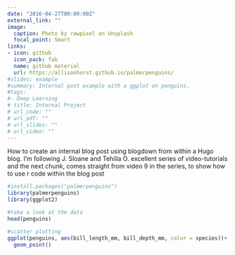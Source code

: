 ```yaml
---
date: "2016-04-27T00:00:00Z"
external_link: ""
image:
  caption: Photo by rawpixel on Unsplash
  focal_point: Smart
links:
- icon: github
  icon_pack: fab
  name: github material
  url: https://allisonhorst.github.io/palmerpenguins/
#slides: example
#summary: Internal post example with a ggplot on penguins.
#tags:
#- Deep Learning
# title: Internal Project
# url_code: ""
# url_pdf: ""
# url_slides: ""
# url_video: ""
---
```


How to create an internal blog post using blogdown from within a Hugo blog. I'm following J. Sloane and Tehilla O. excellent series of video-tutorials and the next chunk, comes straight from video 9 in the series, to show how to use r code within the blog post

```r
#install.packages("palmerpenguins")
library(palmerpenguins)
library(ggplot2)

#take a look at the data
head(penguins)

#scatter plotting 
ggplot(penguins, aes(bill_length_mm, bill_depth_mm, color = species))+
  geom_point()


```

